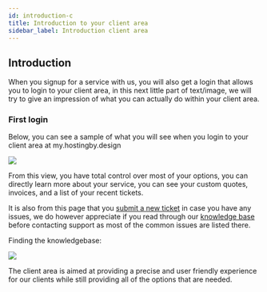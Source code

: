 ```yaml
---
id: introduction-c
title: Introduction to your client area
sidebar_label: Introduction client area
---
```


## Introduction

When you signup for a service with us, you will also get a login that allows you to login to your client area, in this next little part of text/image, we will try to give an impression of what you can actually do within your client area.

### First login

Below, you can see a sample of what you will see when you login to your client area at my.hostingby.design

![](http://i.imgur.com/e1vLHyY.png)

From this view, you have total control over most of your options, you can directly learn more about your service, you can see your custom quotes, invoices, and a list of your recent tickets.

It is also from this page that you [submit a new ticket](https://my.hostingby.design/submitticket.php) in case you have any issues, we do however appreciate if you read through our [knowledge base](https://docs.hostingby.design) before contacting support as most of the common issues are listed there.

Finding the knowledgebase:

![](http://i.imgur.com/0VzX9LD.png)

The client area is aimed at providing a precise and user friendly experience for our clients while still providing all of the options that are needed.
